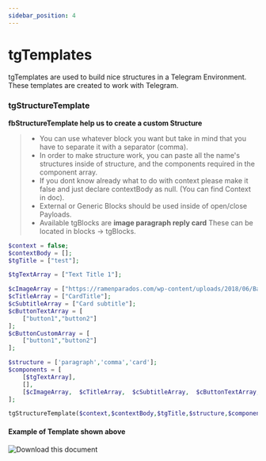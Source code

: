 ```yaml
---
sidebar_position: 4
---
```


# tgTemplates


tgTemplates are used to build nice structures in a Telegram Environment. These templates are created to work with Telegram.

### tgStructureTemplate

**fbStructureTemplate help us to create a custom Structure**

> - You can use whatever block you want but take in mind that you have to separate it with a separator (comma).
> - In order to make structure work, you can paste all the name's structures inside of structure, and the components required in the component array.
> - If you dont know already what to do with context please make it false and just declare contextBody as null. (You can find Context in doc).
> - External or Generic Blocks should be used inside of open/close Payloads.
> - Available tgBlocks are **image paragraph reply card** These can be located in blocks -> tgBlocks.

<Tabs>
<TabItem value="php" label="PHP">

```php
$context = false;
$contextBody = [];
$tgTitle = ["test"];

$tgTextArray = ["Text Title 1"];

$cImageArray = ["https://ramenparados.com/wp-content/uploads/2018/06/Barakamon-destacado-1000x600.jpg"];
$cTitleArray = ["CardTitle"];
$cSubtitleArray = ["Card subtitle"];
$cButtonTextArray = [
    ["button1","button2"]
];
$cButtonCustomArray = [
    ["button1","button2"]
];

$structure = ['paragraph','comma','card'];
$components = [
    [$tgTextArray],
    [],
    [$cImageArray,  $cTitleArray,  $cSubtitleArray,  $cButtonTextArray,  $cButtonCustomArray]
];

tgStructureTemplate($context,$contextBody,$tgTitle,$structure,$components);
```

</TabItem>
</Tabs>

#### Example of Template shown above

![Download this document](./../../../static/img/templates/textCardTemplate.jpg)
